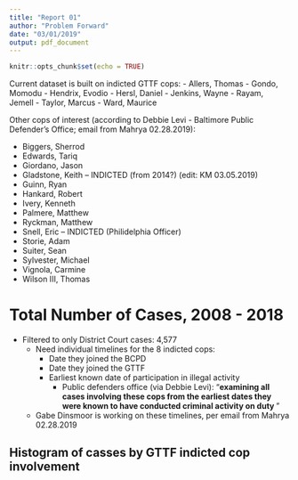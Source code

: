 ```yaml
---
title: "Report 01"
author: "Problem Forward"
date: "03/01/2019"
output: pdf_document
---
```


```r
knitr::opts_chunk$set(echo = TRUE)
```

Current dataset is built on indicted GTTF cops:
  - Allers, Thomas
  - Gondo, Momodu
  - Hendrix, Evodio
  - Hersl, Daniel
  - Jenkins, Wayne
  - Rayam, Jemell
  - Taylor, Marcus
  - Ward, Maurice
  
Other cops of interest (according to Debbie Levi - Baltimore Public Defender’s Office; email from Mahrya 02.28.2019):

  - Biggers, Sherrod
  - Edwards, Tariq
  - Giordano, Jason
  - Gladstone, Keith -- INDICTED (from 2014?) (edit: KM 03.05.2019)
  - Guinn, Ryan
  - Hankard, Robert
  - Ivery, Kenneth
  - Palmere, Matthew
  - Ryckman, Matthew
  - Snell, Eric -- INDICTED (Philidelphia Officer)
  - Storie, Adam
  - Suiter, Sean
  - Sylvester, Michael
  - Vignola, Carmine
  - Wilson III, Thomas
  
# Total Number of Cases, 2008 - 2018

* Filtered to only District Court cases: 4,577
  - Need individual timelines for the 8 indicted cops:
    - Date they joined the BCPD
    - Date they joined the GTTF
    - Earliest known date of participation in illegal activity
      - Public defenders office (via Debbie Levi):
        "**examining all cases involving these cops from the earliest dates they were known to have conducted criminal activity on duty **"
  - Gabe Dinsmoor is working on these timelines, per email from Mahrya 02.28.2019
  
## Histogram of casses by GTTF indicted cop involvement
